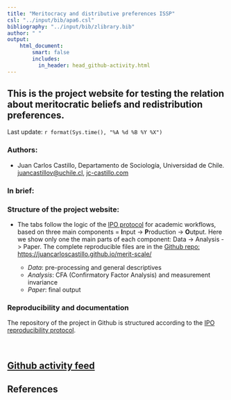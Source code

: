 ```yaml
---
title: "Meritocracy and distributive preferences ISSP"
csl: "../input/bib/apa6.csl"
bibliography: "../input/bib/zlibrary.bib"
author: " "
output:
    html_document:
        smart: false
        includes:
          in_header: head_github-activity.html
---
```


## This is the project website for testing the relation about meritocratic beliefs and redistribution preferences.

Last update: `r format(Sys.time(), "%A %d %B %Y %X")`

### Authors:

- Juan Carlos Castillo, Departamento de Sociología, Universidad de Chile. [juancastillov@uchile.cl](juancastillov@uchile.cl), [jc-castillo.com](http://jc-castillo.com/)

### In brief:




### Structure of the project website:

- The tabs follow the logic of the [IPO protocol](https://github.com/juancarloscastillo/ipo) for academic workflows, based on three main components = **I**nput -> **P**roduction -> **O**utput. Here we show only one the main parts of each component: Data -> Analysis -> Paper. The complete reproducible files are in the [Github repo: https://juancarloscastillo.github.io/merit-scale/](https://juancarloscastillo.github.io/merit-scale/)

  - _Data_: pre-processing and general descriptives
  - _Analysis_: CFA (Confirmatory Factor Analysis) and measurement invariance
  - _Paper_: final output

### Reproducibility and documentation

The repository of the project in Github is structured according to the [IPO reproducibility protocol](https://juancarloscastillo.github.io/ipo/).


<br>

## [Github activity feed](https://github.com/juancarloscastillo/github-activity)


## References
